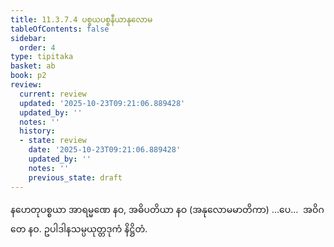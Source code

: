 ```yaml
---
title: 11.3.7.4 ပစ္စယပစ္စနီယာနုလောမ
tableOfContents: false
sidebar:
  order: 4
type: tipitaka
basket: ab
book: p2
review:
  current: review
  updated: '2025-10-23T09:21:06.889428'
  updated_by: ''
  notes: ''
  history:
  - state: review
    date: '2025-10-23T09:21:06.889428'
    updated_by: ''
    notes: ''
    previous_state: draft
---
```



<ReviewStatus review={frontmatter.review} showDetails={true} />

<HypothesisAnnotation frontmatter={frontmatter} />

<DynamicBreadcrumb />

<Division number="94" book="p2" e="ch" v="38" p="331">

<Paragraph number="3756" book="p2">
နဟေတုပစ္စယာ အာရမ္မဏေ နဝ, အဓိပတိယာ နဝ (အနုလောမမာတိကာ) …ပေ…  အဝိဂတေ နဝ.

</Paragraph>
</Division>

<Paragraph number="3757" type="center" book="p2">
ဥပါဒါနသမ္ပယုတ္တဒုကံ နိဋ္ဌိတံ.
</Paragraph>